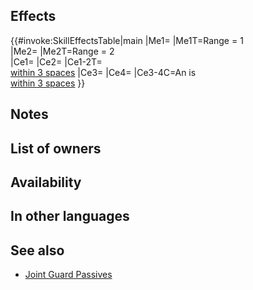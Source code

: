 {{Passive
|name=Barricade
|type=C
|exclusive=0
|canUseWeapon={{WeaponList|Dragonstone,Beast}}
|canUseMove={{MoveList|All}}
|properties=random_owner
|1name=Barricade
|1tagid=SID_縄張り・守護
|1effect=Foes with Range = 1 cannot warp into spaces within 3 spaces of unit and foes with Range = 2 cannot warp into spaces within 4 spaces of unit (in either case, does not affect foes with Pass skills or warp effects from structures, like camps and fortresses in Rival Domains).<br><br>Grants Def/Res+4 to allies within 3 spaces of unit and neutralizes their penalties to Def/Res during their combat.<br><br>If unit is within 3 spaces of an ally, grants Def/Res+4 to unit and neutralizes unit's penalties to Def/Res during combat.
|1cost=300
|1required=Close Guard 3;Distant Guard 3
}}
==Effects==
{{#invoke:SkillEffectsTable|main
|Me1={{Eft|Prevent Warp|[[within 3 spaces]] of {{Tgt|Unit}}}}
|Me1T=Range = 1<br>{{Tgt|Foes}}
|Me2={{Eft|Prevent Warp|[[within 4 spaces]] of {{Tgt|Unit}}}}
|Me2T=Range = 2<br>{{Tgt|Foes}}
|Ce1={{Eft|Temporary buffs|Def/Res|4}}
|Ce2={{Eft|Neutralize Penalties|Def/Res}}
|Ce1-2T={{Tgt|Allies}}<br>[[within 3 spaces]]
|Ce3={{Eft|Temporary buffs|Def/Res|4}}
|Ce4={{Eft|Neutralize Penalties|Def/Res}}
|Ce3-4C=An {{Tgt|Ally}} is<br>[[within 3 spaces]]
}}
==Notes==
{{Obstruct notes|preventWarp=1}}
{{Temporary buffs}}
{{Penalty neutralization}}
{{AlliesCombatEffect|temporary buffs and penalty neutralization}}
==List of owners==
{{Skill Hero List}}
{{NoInheritHeroes}}

==Availability==
{{PassiveFocusList}}
{{PassiveDistributionList}}
{{PassiveCombatManualList}}
==In other languages==
{{OtherLanguages
|japanese=
|german=
|spanishEU=
|spanishLA=
|french=Barricade
|italian=
|chineseTW=
|portuguese=
}}
==See also==
{{See also skills|cond=(Description LIKE '%foe%cannot warp into spaces within%spaces of unit%' OR Description LIKE '%grants Def/Res+%to allies within _ spaces%' AND Description NOT LIKE '%at start of turn%grants Def/Res+%for 1 turn%') AND Exclusive='1'}}
* [[Skill families/C Passives#Joint Guard|Joint Guard Passives]]
{{Passives Navbox|C}}